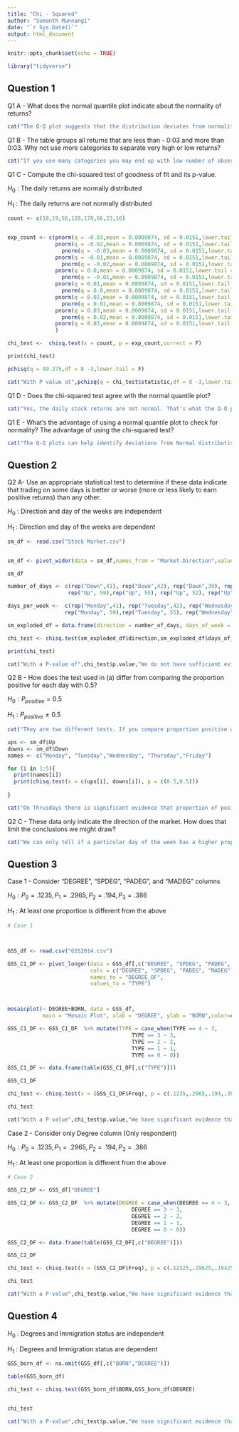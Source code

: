 ```yaml
---
title: "Chi - Squared"
author: "Sumanth Munnangi"
date: "`r Sys.Date()`"
output: html_document
---
```


```r
knitr::opts_chunk$set(echo = TRUE)
```

```r
library("tidyverse")

```

## Question 1

Q1 A - What does the normal quantile plot indicate about the normality of returns?

```r
cat("The Q-Q plot suggests that the distribution deviates from normality and also contain outliers")

```
Q1 B - The table groups all returns that are less than - 0:03 and more than 0:03.
Why not use more categories to separate very high or low returns?

```r
cat("If you use many catogories you may end up with low number of observations in each categories. If the number of obsevations is less than five, you can not use Chi- Squared test. Also, False positives will increase as number of categories increase")

```
Q1 C - Compute the chi-squared test of goodness of fit and its p-value.


$H_{0}$ : The daily returns are normally distributed

$H_{1}$ : The daily returns are not normally distributed

```r
count <- c(18,19,56,128,178,66,23,16)


exp_count <- c(pnorm(q = -0.03,mean = 0.0009874, sd = 0.0151,lower.tail = T),
               pnorm(q = -0.02,mean = 0.0009874, sd = 0.0151,lower.tail = T) - 
                 pnorm(q = -0.03,mean = 0.0009874, sd = 0.0151,lower.tail = T),
               pnorm(q = -0.01,mean = 0.0009874, sd = 0.0151,lower.tail = T) - 
                 pnorm(q = -0.02,mean = 0.0009874, sd = 0.0151,lower.tail = T),
               pnorm(q = 0.0,mean = 0.0009874, sd = 0.0151,lower.tail = T) - 
                 pnorm(q = -0.01,mean = 0.0009874, sd = 0.0151,lower.tail = T),
               pnorm(q = 0.01,mean = 0.0009874, sd = 0.0151,lower.tail = T) - 
                 pnorm(q = 0.0,mean = 0.0009874, sd = 0.0151,lower.tail = T),
               pnorm(q = 0.02,mean = 0.0009874, sd = 0.0151,lower.tail = T) - 
                 pnorm(q = 0.01,mean = 0.0009874, sd = 0.0151,lower.tail = T),
               pnorm(q = 0.03,mean = 0.0009874, sd = 0.0151,lower.tail = T) - 
                 pnorm(q = 0.02,mean = 0.0009874, sd = 0.0151,lower.tail = T),
               pnorm(q = 0.03,mean = 0.0009874, sd = 0.0151,lower.tail = F)
               )

chi_test <-  chisq.test(x = count, p = exp_count,correct = F)

print(chi_test)

pchisq(q = 49.275,df = 8 -3,lower.tail = F)

cat("With P value at",pchisq(q = chi_test$statistic,df = 8 -3,lower.tail = F), "we have sufficient evidence to the claim that daily stock returns are not normal. We need to reduce the Degrees of freedom as we extimated mean and SD -> 2 parameters")


```
Q1 D - Does the chi-squared test agree with the normal quantile plot?

```r

cat("Yes, the daily stock returns are not normal. That's what the Q-Q plot suggests, so does the P-value from Chi-Squared Goodness of fit test")

```
Q1 E - What's the advantage of using a normal quantile plot to check for normality?
The advantage of using the chi-squared test?

```r
cat("The Q-Q plots can help identify deviations from Normal distributions. In this case even though the Histogram suggests normality, the Q-Q plots clearly indicate the non-normality in daily stock returns.\n The Chi-Squared test gives a formal validation to non-normality identified by Q-Q plots. However, if the sample size is large, The Chisquared Goodness of Fit test becomes super sensitive to deviations from desired distruibutions we should note that  ")

```

## Question 2 

Q2 A- Use an appropriate statistical test to determine if these data indicate that
trading on some days is better or worse (more or less likely to earn positive
returns) than any other.


$H_{0}$ : Direction and day of the weeks are independent

$H_{1}$ : Direction and day of the weeks are dependent

```r

sm_df <- read.csv("Stock Market.csv")


sm_df <- pivot_wider(data = sm_df,names_from = "Market.Direction",values_from = "No..of.Days")

sm_df

number_of_days <- c(rep("Down",41), rep("Down",42), rep("Down",39), rep("Down", 37), rep("Down", 45),
                   rep("Up", 59),rep("Up", 55), rep("Up", 52), rep("Up",57), rep("Up",52))

days_per_week <-  c(rep("Monday",41), rep("Tuesday",42), rep("Wednesday",39), rep("Thursday", 37), rep("Friday", 45),
                  rep("Monday", 59),rep("Tuesday", 55), rep("Wednesday", 52), rep("Thursday",57), rep("Friday",52))

sm_exploded_df = data.frame(direction = number_of_days, days_of_week = days_per_week )

chi_test <- chisq.test(sm_exploded_df$direction,sm_exploded_df$days_of_week)

print(chi_test)

cat("With a P-value of",chi_test$p.value,"We do not have sufficient evidence that trading on some days is better or worse")

```
Q2 B - How does the test used in (a) differ from comparing the proportion positive
for each day with 0.5?

$H_{0} : P_{positive} = 0.5$

$H_{1} : P_{positive} \ne 0.5$

```r

cat("They are two different tests. If you compare proportion positive with .5 we can only check if probability of positive is same as probability of negatve. \n\nHowever, we want to check if any particular day has a benifit over the other not if probability of market going up is different from probability of market going down.\n\n")

ups <- sm_df$Up
downs <- sm_df$Down
names <- c("Monday", "Tuesday","Wednesday",	"Thursday","Friday")

for (i in 1:5){
  print(names[i])
  print(chisq.test(x = c(ups[i], downs[i]), p = c(0.5,0.5)))
  
}

cat("On Thrusdays there is significant evidence that proportion of positives is not equal to .5 at a 5% significance level")


```
Q2 C - These data only indicate the direction of the market. How does that limit
the conclusions we might draw?

```r
cat("We can only tell if a particular day of the week has a higher proportion of positives. However, we can not know how much profit one can make as the magnitude of negatives and positives is not known")

```

## Question 3

Case 1 - Consider "DEGREE", "SPDEG", "PADEG", and "MADEG" columns

$H_{0} : P_{0} = .1235, P_{1} = .2965, P_{2} = .194, P_{3} = .386$

$H_{1}$ : At least one proportion is different from the above


```r

# Case 1 



GSS_df <- read.csv("GSS2014.csv")

GSS_C1_DF <- pivot_longer(data = GSS_df[,c("DEGREE", "SPDEG", "PADEG", "MADEG")],
                          cols = c("DEGREE", "SPDEG", "PADEG", "MADEG"),
                          names_to = "DEGREE_OF",
                          values_to = "TYPE")



mosaicplot(~ DEGREE+BORN, data = GSS_df, 
           main = "Mosaic Plot", xlab = "DEGREE", ylab = "BORN",color=c(2,4))

GSS_C1_DF <- GSS_C1_DF  %>% mutate(TYPE = case_when(TYPE == 4 ~ 3, 
                                       TYPE == 3 ~ 3,
                                       TYPE == 2 ~ 2,
                                       TYPE == 1 ~ 1,
                                       TYPE == 0 ~ 0))

GSS_C1_DF <- data.frame(table(GSS_C1_DF[,c("TYPE")]))

GSS_C1_DF

chi_test <- chisq.test(x = (GSS_C1_DF$Freq), p = c(.1235,.2965,.194,.386))

chi_test

cat("With a P-value",chi_test$p.value,"We have significant evidence that General Social Survey in 2014 overrepresented at least one education category")

```

Case 2 - Consider only Degree column (Only respondent)


$H_{0} : P_{0} = .1235, P_{1} = .2965, P_{2} = .194, P_{3} = .386$

$H_{1}$ : At least one proportion is different from the above

```r
# Case 2 

GSS_C2_DF <- GSS_df["DEGREE"]

GSS_C2_DF <- GSS_C2_DF  %>% mutate(DEGREE = case_when(DEGREE == 4 ~ 3, 
                                       DEGREE == 3 ~ 3,
                                       DEGREE == 2 ~ 2,
                                       DEGREE == 1 ~ 1,
                                       DEGREE == 0 ~ 0))

GSS_C2_DF <- data.frame(table(GSS_C2_DF[,c("DEGREE")]))

GSS_C2_DF

chi_test <- chisq.test(x = (GSS_C2_DF$Freq), p = c(.12325,.29625,.19425,.38625))

chi_test

cat("With a P-value",chi_test$p.value,"We have significant evidence that General Social Survey in 2014 overrepresented at least one education category")

```

## Question 4 


$H_{0}$ : Degrees and Immigration status are independent 

$H_{1}$ : Degrees and Immigration status are dependent 

```r
GSS_born_df <- na.omit(GSS_df[,c("BORN","DEGREE")])

table(GSS_born_df)

chi_test <- chisq.test(GSS_born_df$BORN,GSS_born_df$DEGREE)


chi_test

cat("With a P-value",chi_test$p.value,"We have significant evidence that immigrants' educational attainments are different from those born in the United States")

```

